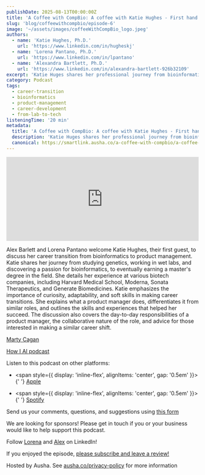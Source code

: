 ```yaml
---
publishDate: 2025-08-13T00:00:00Z
title: 'A Coffee with CompBio: A coffee with Katie Hughes - First hand experience on transitioning to a Product Manager role'
slug: 'blog/coffeewithcompbio/episode-6'
image: '~/assets/images/coffeeWithCompBio_logo.jpeg'
authors:
  - name: 'Katie Hughes, Ph.D.'
    url: 'https://www.linkedin.com/in/hugheskj'
  - name: 'Lorena Pantano, Ph.D.'
    url: 'https://www.linkedin.com/in/lpantano'
  - name: 'Alexandra Bartlett, Ph.D.'
    url: 'https://www.linkedin.com/in/alexandra-bartlett-926b32109'
excerpt: 'Katie Huges shares her professional journey from bioinformatics to product management with help from Lorena and Alex.'
category: Podcast
tags:
  - career-transition
  - bioinformatics
  - product-management
  - career-development
  - from-lab-to-tech
listeningTime: '20 min'
metadata:
  title: 'A Coffee with CompBio: A coffee with Katie Hughes - First hand experience on transitioning to a Product Manager role'
  description: 'Katie Huges shares her professional journey from bioinformatics to product management with help from Lorena and Alex.'
  canonical: https://smartlink.ausha.co/a-coffee-with-compbio/a-coffee-with-katie-hughes-first-hand-experience-on-transitioning-to-a-product-manager-role
---
```



<iframe
  name="Ausha Podcast Player"
  frameborder="0"
  loading="lazy"
  id="ausha-O3Nv"
  height="220"
  style="border: none; width:100%; height:220px"
  src="https://player.ausha.co/?podcastId=PqNNvCJ4ZnWd&playlist=false&color=%23751cbf&v=3&playerId=ausha-O3Nv"
></iframe>
<script src="https://player.ausha.co/ausha-player.js"></script>

Alex Barlett and Lorena Pantano welcome Katie Hughes, their first guest, to discuss her career transition from bioinformatics to product management. Katie shares her journey from studying genetics, working in wet labs, and discovering a passion for bioinformatics, to eventually earning a master's degree in the field. She details her experience at various biotech companies, including Harvard Medical School, Moderna, Sonata Therapeutics, and Generate Biomedicines. Katie emphasizes the importance of curiosity, adaptability, and soft skills in making career transitions. She explains what a product manager does, differentiates it from similar roles, and outlines the skills and experiences that helped her succeed. The discussion also covers the day-to-day responsibilities of a product manager, the collaborative nature of the role, and advice for those interested in making a similar career shift.

[Marty Cagan](https://www.svpg.com/books/inspired-how-to-create-tech-products-customers-love-2nd-edition/)

[How I AI podcast](https://youtube.com/@howiaipodcast?si=CYby_n5KrKUKqo2u)

Listen to this podcast on other platforms:

- <span style={{ display: 'inline-flex', alignItems: 'center', gap: '0.5em' }}>
    <FaApple size={32} className="text-black dark:text-white" />{' '}
    <a href="https://podcasts.apple.com/us/podcast/a-coffee-with-katie-hughes-first-hand-experience/id1817024741?i=1000721700181">
      Apple
    </a>
  </span>

- <span style={{ display: 'inline-flex', alignItems: 'center', gap: '0.5em' }}>
    <FaSpotify size={32} color="#1DB954" />{' '}
    <a href="https://open.spotify.com/episode/4m4y1iCk1AaVkBOWjnsJ3l?si=d47a019944024d2e">Spotify</a>
  </span>

Send us your comments, questions, and suggestions using [this form](https://lnkd.in/eJ-hChm3)

We are looking for sponsors! Please get in touch if you or your business would like to help support this podcast.

Follow [Lorena](https://www.linkedin.com/in/lpantano) and [Alex](https://www.linkedin.com/in/alexandra-bartlett-926b32109) on LinkedIn!

If you enjoyed the episode, [please subscribe and leave a review!](https://lnkd.in/eXQ-HpUV)

Hosted by Ausha. See [ausha.co/privacy-policy](https://ausha.co/privacy-policy) for more information
